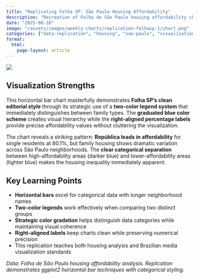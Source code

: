 ```yaml
---
title: "Replicating Folha SP: São Paulo Housing Affordability"
description: "Recreation of Folha de São Paulo housing affordability chart showing stark neighborhood differences between family types using ggplot2"
date: "2025-08-10"
image: "/assets/images/weekly-charts/replication-folhasp-1/chart.png"
categories: ["data-replication", "housing", "sao-paulo", "visualization-tutorial"]
format:
  html:
    page-layout: article
---
```


![](/assets/images/weekly-charts/replication-folhasp-1/chart.png){fig-align="center"}

## Visualization Strengths

This horizontal bar chart masterfully demonstrates **Folha SP's clean editorial style** through its strategic use of a **two-color legend system** that immediately distinguishes between family types. The **graduated blue color scheme** creates visual hierarchy while the **right-aligned percentage labels** provide precise affordability values without cluttering the visualization.

The chart reveals a striking pattern: **República leads in affordability** for single residents at 80.1%, but family housing shows dramatic variation across São Paulo neighborhoods. The **clear categorical separation** between high-affordability areas (darker blue) and lower-affordability areas (lighter blue) makes the housing inequality immediately apparent.

## Key Learning Points

- **Horizontal bars** excel for categorical data with longer neighborhood names
- **Two-color legends** work effectively when comparing two distinct groups
- **Strategic color gradation** helps distinguish data categories while maintaining visual coherence
- **Right-aligned labels** keep charts clean while preserving numerical precision
- This replication teaches both housing analysis and Brazilian media visualization standards

*Data: Folha de São Paulo housing affordability analysis. Replication demonstrates ggplot2 horizontal bar techniques with categorical styling.*